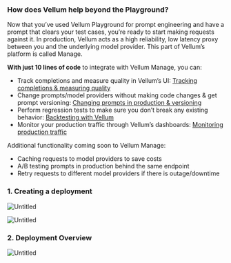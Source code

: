 ### How does Vellum help beyond the Playground?

Now that you’ve used Vellum Playground for prompt engineering and have a prompt that clears your test cases, you’re ready to start making requests against it. In production, Vellum acts as a high reliability, low latency proxy between you and the underlying model provider. This part of Vellum’s platform is called Manage.

**With just 10 lines of code** to integrate with Vellum Manage, you can:

- Track completions and measure quality in Vellum’s UI: [Tracking completions & measuring quality](https://www.notion.so/Tracking-completions-measuring-quality-d3a5f036814d48728c3e7f51995b81aa?pvs=21)
- Change prompts/model providers without making code changes & get prompt versioning: [Changing prompts in production & versioning](https://www.notion.so/Changing-prompts-in-production-versioning-58e53433a8564d008e8b353cb863173e?pvs=21)
- Perform regression tests to make sure you don’t break any existing behavior: [Backtesting with Vellum](https://www.notion.so/Backtesting-with-Vellum-56ad3a74412f4f2488556da93b6826ed?pvs=21)
- Monitor your production traffic through Vellum’s dashboards: [Monitoring production traffic](https://www.notion.so/Monitoring-production-traffic-6788f377addf4e15bb1569c70087a733?pvs=21)

Additional functionality coming soon to Vellum Manage:

- Caching requests to model providers to save costs
- A/B testing prompts in production behind the same endpoint
- Retry requests to different model providers if there is outage/downtime

### 1. Creating a deployment

![Untitled](https://vellum-ai.notion.site/image/https%3A%2F%2Fs3-us-west-2.amazonaws.com%2Fsecure.notion-static.com%2Faa8d566a-65c3-487e-9403-67ccb54cdcb6%2FUntitled.png?table=block&id=654cfd4b-efd7-484e-b13e-e3773ca6830b&spaceId=71c05e3e-272b-4acf-9889-90a304d95d06&width=1440&userId=&cache=v2)

![Untitled](https://vellum-ai.notion.site/image/https%3A%2F%2Fs3-us-west-2.amazonaws.com%2Fsecure.notion-static.com%2Fbcfc59f4-7d50-48d5-937e-8051e0a93bba%2FUntitled.png?table=block&id=c66b03e1-6954-4861-8f6f-01d282df2a36&spaceId=71c05e3e-272b-4acf-9889-90a304d95d06&width=1440&userId=&cache=v2)

### 2. Deployment Overview

![Untitled](https://vellum-ai.notion.site/image/https%3A%2F%2Fs3-us-west-2.amazonaws.com%2Fsecure.notion-static.com%2F6af974a0-2339-4318-bb9a-ffb3302b62a7%2FUntitled.png?table=block&id=36d554eb-7fbe-49fd-b54b-1d8aa229caba&spaceId=71c05e3e-272b-4acf-9889-90a304d95d06&width=1340&userId=&cache=v2)
